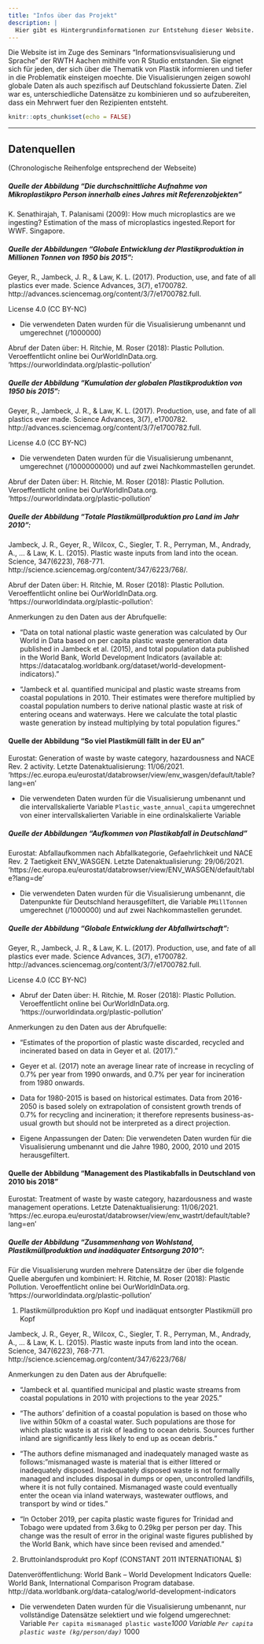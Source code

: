 ```yaml
---
title: "Infos über das Projekt"
description: |
  Hier gibt es Hintergrundinformationen zur Entstehung dieser Website.
---
```


Die Website ist im Zuge des Seminars "Informationsvisualisierung und Sprache" der RWTH Aachen mithilfe von R Studio entstanden. Sie eignet sich für jeden, der sich über die Thematik von Plastik informieren und tiefer in die Problematik einsteigen moechte. Die Visualisierungen zeigen sowohl globale Daten als auch spezifisch auf Deutschland fokussierte Daten. Ziel war es, unterschiedliche Datensätze zu kombinieren und so aufzubereiten, dass ein Mehrwert fuer den Rezipienten entsteht.
```r
knitr::opts_chunk$set(echo = FALSE)
```
---
## Datenquellen
(Chronologische Reihenfolge entsprechend der Webseite)

##### Quelle der Abbildung "Die durchschnittliche Aufnahme von Mikroplastik\n pro Person innerhalb eines Jahres mit Referenzobjekten"

K. Senathirajah, T. Palanisami (2009):
How much microplastics are we ingesting? Estimation of the mass of microplastics ingested.Report for WWF. Singapore. 

##### Quelle der Abbildungen "Globale Entwicklung der Plastikproduktion in Millionen Tonnen von 1950 bis 2015":

Geyer, R., Jambeck, J. R., & Law, K. L. (2017). Production, use, and fate of all plastics ever made. Science Advances, 3(7), e1700782. http://advances.sciencemag.org/content/3/7/e1700782.full.

License 4.0 (CC BY-NC)  

* Die verwendeten Daten wurden für die Visualisierung umbenannt und umgerechnet (/1000000)

Abruf der Daten über: H. Ritchie, M. Roser (2018): Plastic Pollution. Veroeffentlicht online bei OurWorldInData.org.  'https://ourworldindata.org/plastic-pollution'

##### Quelle der Abbildung "Kumulation der globalen Plastikproduktion von 1950 bis 2015":

Geyer, R., Jambeck, J. R., & Law, K. L. (2017). Production, use, and fate of all plastics ever made. Science Advances, 3(7), e1700782. http://advances.sciencemag.org/content/3/7/e1700782.full.

License 4.0 (CC BY-NC)  

* Die verwendeten Daten wurden für die Visualisierung umbenannt, umgerechnet (/1000000000) und auf zwei Nachkommastellen gerundet. 

Abruf der Daten über: H. Ritchie, M. Roser (2018): Plastic Pollution. Veroeffentlicht online bei OurWorldInData.org.  'https://ourworldindata.org/plastic-pollution'

##### Quelle der Abbildung "Totale Plastikmüllproduktion pro Land im Jahr 2010":

Jambeck, J. R., Geyer, R., Wilcox, C., Siegler, T. R., Perryman, M., Andrady, A., ... & Law, K. L. (2015). Plastic waste inputs from land into the ocean. Science, 347(6223), 768-771. http://science.sciencemag.org/content/347/6223/768/.

Abruf der Daten über: H. Ritchie, M. Roser (2018): Plastic Pollution. Veroeffentlicht online bei OurWorldInData.org.  'https://ourworldindata.org/plastic-pollution':

Anmerkungen zu den Daten aus der Abrufquelle:  

* "Data on total national plastic waste generation was calculated by Our World in Data based on per capita plastic waste generation data published in Jambeck et al. (2015), and total population data published in the World Bank, World Development Indicators (available at: https://datacatalog.worldbank.org/dataset/world-development-indicators)."

* "Jambeck et al. quantified municipal and plastic waste streams from coastal populations in 2010. Their estimates were therefore multiplied by coastal population numbers to derive national plastic waste at risk of entering oceans and waterways. Here we calculate the total plastic waste generation by instead multiplying by total population figures."

#### Quelle der Abbildung "So viel Plastikmüll fällt in der EU an"
Eurostat: Generation of waste by waste category, hazardousness and NACE Rev. 2 activity. Letzte Datenaktualisierung: 11/06/2021. 'https://ec.europa.eu/eurostat/databrowser/view/env_wasgen/default/table?lang=en'

* Die verwendeten Daten wurden für die Visualisierung umbenannt und die intervallskalierte Variable `Plastic_waste_annual_capita` umgerechnet von einer intervallskalierten Variable in eine ordinalskalierte Variable

##### Quelle der Abbildungen "Aufkommen von Plastikabfall in Deutschland"

Eurostat: Abfallaufkommen nach Abfallkategorie, Gefaehrlichkeit und NACE Rev. 2 Taetigkeit 	ENV_WASGEN. Letzte Datenaktualisierung:	29/06/2021. 'https://ec.europa.eu/eurostat/databrowser/view/ENV_WASGEN/default/table?lang=de'

* Die verwendeten Daten wurden für die Visualisierung umbenannt, die Datenpunkte für Deutschland herausgefiltert, die Variable `PMillTonnen` umgerechnet (/1000000) und auf zwei Nachkommastellen gerundet. 

##### Quelle der Abbildung "Globale Entwicklung der Abfallwirtschaft":

Geyer, R., Jambeck, J. R., & Law, K. L. (2017). Production, use, and fate of all plastics ever made. Science Advances, 3(7), e1700782. http://advances.sciencemag.org/content/3/7/e1700782.full.

License 4.0 (CC BY-NC) 

* Abruf der Daten über: H. Ritchie, M. Roser (2018): Plastic Pollution. Veroeffentlicht online bei OurWorldInData.org.  'https://ourworldindata.org/plastic-pollution'

Anmerkungen zu den Daten aus der Abrufquelle:

* "Estimates of the proportion of plastic waste discarded, recycled and incinerated based on data in Geyer et al. (2017)."
  
* Geyer et al. (2017) note an average linear rate of increase in recycling of 0.7% per year from 1990 onwards, and 0.7% per year for incineration from 1980 onwards. 

* Data for 1980-2015 is based on historical estimates. Data from 2016-2050 is based solely on extrapolation of consistent growth trends of 0.7% for recycling and incineration; it therefore represents business-as-usual growth but should not be interpreted as a direct projection.

* Eigene Anpassungen der Daten: Die verwendeten Daten wurden für die Visualisierung umbenannt und die Jahre 1980, 2000, 2010 und 2015 herausgefiltert.

#### Quelle der Abbildung "Management des Plastikabfalls in Deutschland von 2010 bis 2018" 
Eurostat: Treatment of waste by waste category, hazardousness and waste management operations. Letzte Datenaktualisierung: 11/06/2021.
'https://ec.europa.eu/eurostat/databrowser/view/env_wastrt/default/table?lang=en'


##### Quelle der Abbildung "Zusammenhang von Wohlstand, Plastikmüllproduktion und inadäquater Entsorgung 2010":

Für die Visualisierung wurden mehrere Datensätze der über die folgende Quelle abergufen und kombiniert: 
 H. Ritchie, M. Roser (2018): Plastic Pollution. Veroeffentlicht online bei OurWorldInData.org.  'https://ourworldindata.org/plastic-pollution'
 
 1. Plastikmüllproduktion pro Kopf und inadäquat entsorgter Plastikmüll pro Kopf
 
Jambeck, J. R., Geyer, R., Wilcox, C., Siegler, T. R., Perryman, M., Andrady, A., ... & Law, K. L. (2015). Plastic waste inputs from land into the ocean. Science, 347(6223), 768-771. http://science.sciencemag.org/content/347/6223/768/

Anmerkungen zu den Daten aus der Abrufquelle:  

* "Jambeck et al. quantified municipal and plastic waste streams from coastal populations in 2010 with projections to the year 2025."

* "The authors' definition of a coastal population is based on those who live within 50km of a coastal water. Such populations are those for which plastic waste is at risk of leading to ocean debris. Sources further inland are significantly less likely to end up as ocean debris."

* "The authors define mismanaged and inadequately managed waste as follows: "mismanaged waste is material that is either littered or inadequately disposed. Inadequately disposed waste is not formally managed and includes disposal in dumps or open, uncontrolled landfills, where it is not fully contained. Mismanaged waste could eventually enter the ocean via inland waterways,
wastewater outflows, and transport by wind or tides."

* "In October 2019, per capita plastic waste figures for Trinidad and Tobago were updated from 3.6kg to 0.29kg per person per day. This change was the result of error in the original waste figures published by the World Bank, which have since been revised and amended."

2. Bruttoinlandsprodukt pro Kopf (CONSTANT 2011 INTERNATIONAL $)

Datenveröffentlichung:	World Bank – World Development Indicators
Quelle:	World Bank, International Comparison Program database.
http://data.worldbank.org/data-catalog/world-development-indicators

* Die verwendeten Daten wurden für die Visualisierung umbenannt, nur vollständige Datensätze selektiert und wie folgend umgerechnet:
  Variable `Per capita mismanaged plastic waste`*1000
  Variable `Per capita plastic waste (kg/person/day)` *1000





 








